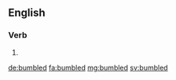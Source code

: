 ==English==

===Verb===
{{head|en}}

# {{en-past of|bumble}}

[[de:bumbled]]
[[fa:bumbled]]
[[mg:bumbled]]
[[sv:bumbled]]